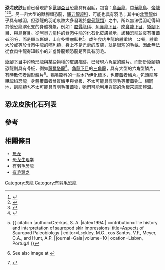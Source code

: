 '''恐龙皮肤'''目前已發現許多[[獸腳亞目|獸腳亞目]]恐龍具有[[羽毛|羽毛]]，包含：[[鳥面龍_(蒙古)|鳥面龍]]、[[中華龍鳥|中華龍鳥]]、[[帝龍|帝龍]]<ref name="SchweitzerWattEtAl1999FeatherlikeStructuresOfShuvuuia">{{en}}{{cite journal |author=Schweitzer, M.H., J.A. Watt, R. Avci, L. Knapp, L. Chiappe, M. Norell and M. Marshall. |date=July 1999 |title=Beta-keratin specific immunological reactivity in feather-like structures of the Cretaceous alvarezsaurid, ''Shuvuuia deserti'' |journal=Journal of Experimental Zoology (Mol Dev Evol) |volume=285 |issue=2 |pages=146–157 |doi=10.1002/(SICI)1097-010X(19990815)285:2<146::AID-JEZ7>3.0.CO;2-A |url=http://www3.interscience.wiley.com/cgi-bin/abstract/63000744/ABSTRACT |format=abstract page |access-date=2010-12-27 |archive-date=2012-12-10 |archive-url=https://archive.today/20121210052218/http://www3.interscience.wiley.com/cgi-bin/abstract/63000744/ABSTRACT |dead-url=yes }}</ref><ref name="CurrieChen2001AnatomyOfSinosauropteryx">{{en}}{{cite journal |author=Currie, P.J., and Chen, P-j. |title=Anatomy of ''Sinosauropteryx prima'' from Liaoning, northeastern China |journal=Canadian Journal of Earth Sciences |volume=38 |issue=12 |date=December 2001 |pages=1705–1727 |url=http://www.ingentaconnect.com/content/nrc/cjes/2001/00000038/00000012/art00008 |doi=10.1139/cjes-38-12-1705 |access-date=2010-12-27 |archive-date=2016-08-18 |archive-url=https://web.archive.org/web/20160818083606/http://www.ingentaconnect.com/content/nrc/cjes/2001/00000038/00000012/art00008 |dead-url=no }}</ref><ref name="XuNorellEtAlBasalTyrannosauroidsFromChina">{{en}}{{cite journal|author=Xu X.; Norell, M.A.; Kuang X.; Wang X.; Zhao Q.; and Jia C.|title=Basal tyrannosauroids from China and evidence for protofeathers in tyrannosauroids|journal=Nature|date=2004|volume=431|issue=7009|pages=680–684|pmid=15470426|doi=10.1038/nature02855|url=http://www.nature.com/nature/journal/v431/n7009/abs/nature02855.html|format=abstract page|access-date=2010-12-27|archive-date=2016-03-05|archive-url=https://web.archive.org/web/20160305154108/http://www.nature.com/nature/journal/v431/n7009/abs/nature02855.html|dead-url=no}}</ref>。另一群大型的獸腳類恐龍，[[鐮刀龍超科|鐮刀龍超科]]，可能也具有羽毛；其中的[[北票龍|北票龍]]似乎具有絨羽。但恐龍的羽毛痕跡大多發現於[[虛骨龍類|虛骨龍類]]）之中，所以無法從羽毛得知其他恐龍演化支的身體機能，例如：[[腔骨龍科|腔骨龍科]]、[[角鼻龍下目|角鼻龍下目]]、[[肉食龍下目|肉食龍下目]]、[[蜥腳下目|蜥腳下目]]、與[[鳥臀目|鳥臀目]]。從[[阿貝力龍科|阿貝力龍科]]的[[食肉牛龍|食肉牛龍]]的化石化皮膚顯示，該種恐龍並沒有覆蓋者羽毛，而是類似蜥蜴，上有多排瘤狀物<ref name="BonaparteNovasCoria1990Carnotaurus">{{en}}{{cite journal |author=Bonaparte, J.F., Novas, E.E., and Coria, R.A. |date=1990 |title=''Carnotaurus sastrei'' Bonaparte, the horned, lightly built carnosaur from the Middle Cretaceous of Patagonia |journal=Natural History Museum of Los Angeles County Contributions in Science |volume=416 |pages=1–42 |url=http://dinosaurs.nhm.org/staff/coriaworks.htm |deadurl=yes |archiveurl=https://web.archive.org/web/20080510084320/http://dinosaurs.nhm.org/staff/coriaworks.htm |archivedate=2008-05-10 }}</ref>。成年食肉牛龍的體重約一公噸，體重大於或等於食肉牛龍的哺乳類，身上不是光滑的皮膚，就是很短的毛髮。因此無法從食肉牛龍得知較小的非虛骨龍類恐龍是否具有羽毛。

[[蜥腳下目|蜥腳下目]]中的[[畸形龍|畸形龍]]與某些物種的皮膚痕跡，已發現六角型的鱗片。而部份蜥腳類恐龍則具有骨板，例如[[薩爾塔龍|薩爾塔龍]]<ref>{{en}}{{ citation |author=Czerkas, S. A.  |date=1994 | contribution=The history and interpretation of sauropod skin impressions |title=Aspects of Sauropod Paleobiology | editor=Lockley, M.G., dos Santos, V.F., Meyer, C.A., and Hunt, A.P. | journal=Gaia |volume=10 |location=Lisbon, Portugal }}</ref>。[[角龍下目|角龍下目]]的[[三角龍|三角龍]]，具有大型的六角型鱗片，有時散佈者圓形鱗片<ref name="DodsonBarlowe1996Horned Dinosaurs">{{en}}{{cite book |author=Dodson, P., and Barlowe, W.D. |title=The Horned Dinosaurs: A Natural History |date=1996 |publisher=Princeton University Press |isbn=0691059004 |url=http://books.google.co.uk/books?id=NsBhg_H5FEwC&pg=PA31&lpg=PA31&dq=%22ceratopsian%22+skin&source=web&ots=0vLf_NLNPH&sig=TgsKlsc0tvbkbXfnlIEfe3SohkI&hl=en |access-date=2010-12-27 |archive-date=2021-03-18 |archive-url=https://web.archive.org/web/20210318164740/https://books.google.co.uk/books?id=NsBhg_H5FEwC&pg=PA31&lpg=PA31&dq=%22ceratopsian%22+skin&source=web&ots=0vLf_NLNPH&sig=TgsKlsc0tvbkbXfnlIEfe3SohkI&hl=en |dead-url=no }} See also image at {{cite web |url=http://piclib.nhm.ac.uk/piclib/www/image.php?img=96447&frm=ser&search=cat_4 |title=Ceratopsian skin |deadurl=yes |archiveurl=https://web.archive.org/web/20140203051057/http://piclib.nhm.ac.uk/piclib/www/image.php?img=96447&frm=ser&search=cat_4 |archivedate=2014-02-03 }}</ref>。[[鴨嘴龍科|鴨嘴龍科]]的一些[[木乃伊|木乃伊]]化標本，也覆蓋者鱗片。[[包頭龍|包頭龍]]等[[甲龍科|甲龍科]]恐龍，身體覆蓋者骨質鱗甲與骨板，不太可能具有羽毛等覆蓋物<ref name="NewScientistBulletproofArmour">{{en}}{{cite web |url=http://www.newscientist.com/article/dn6674-dinosaurs-bulletproof-armour-revealed.html |title=Dinosaurs' "bulletproof" armour revealed |date=16 November 2004 |publisher=NewScientist.com news service |author=Gosline, A. |access-date=2010-12-27 |archive-date=2015-01-22 |archive-url=https://web.archive.org/web/20150122032507/http://www.newscientist.com/article/dn6674-dinosaurs-bulletproof-armour-revealed.html |dead-url=no }}</ref>。相同地，[[劍龍類|劍龍類]]也不太可能具有羽毛覆蓋物，牠們可能利用背部的角板來調節體溫。

== 恐龙皮肤化石列表 ==

==參考==
{{reflist}}

== 相關條目 ==
* [[恐龙|恐龙]]
* [[恐龙生理学|恐龙生理学]]
* [[有羽毛恐龍|有羽毛恐龍]]
* [[有毛翼龙|有毛翼龙]]

{{恐龙}}


[[Category:恐龍|Category:恐龍]]
[[Category:有羽毛恐龍|Category:有羽毛恐龍]]
